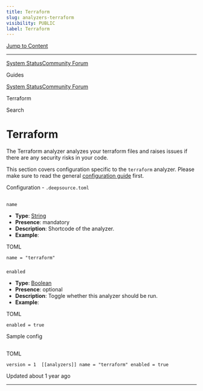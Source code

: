 ```yaml
---
title: Terraform
slug: analyzers-terraform
visibility: PUBLIC
label: Terraform
---
```

[Jump to Content](#content)

* * *

[System Status](https://deepsourcestatus.com/)[Community Forum](https://discuss.deepsource.com/)

Guides

[System Status](https://deepsourcestatus.com/)[Community Forum](https://discuss.deepsource.com/)

Terraform

Search

Terraform
=========

The Terraform analyzer analyzes your terraform files and raises issues if there are any security risks in your code.

This section covers configuration specific to the `terraform` analyzer. Please make sure to read the general [configuration guide](https://deepsource-docs.readme.io/docs/configuration) first.

Configuration - `.deepsource.toml`

[](#configuration---deepsourcetoml)
-------------------------------------------------------------------------

### 

`name`

[](#name)

*   **Type**: [String](https://toml.io/en/v1.0.0#string)
*   **Presence**: mandatory
*   **Description**: Shortcode of the analyzer.
*   **Example**:

TOML

`name = "terraform"`

### 

`enabled`

[](#enabled)

*   **Type**: [Boolean](https://toml.io/en/v1.0.0#boolean)
*   **Presence**: optional
*   **Description**: Toggle whether this analyzer should be run.
*   **Example**:

TOML

`enabled = true`

Sample config

[](#sample-config)
-----------------------------------

TOML

`version = 1  [[analyzers]] name = "terraform" enabled = true`

Updated about 1 year ago

* * *
